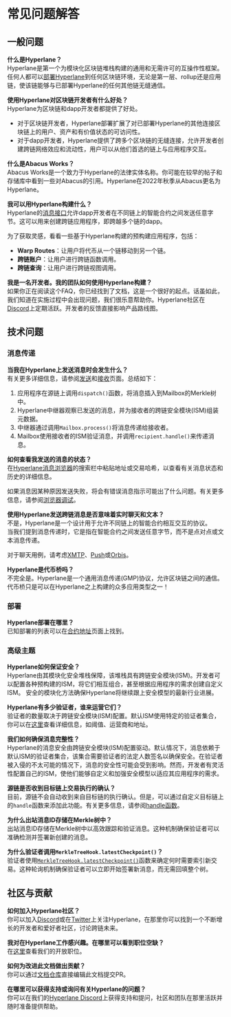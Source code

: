 # 常见问题解答

## 一般问题

**什么是Hyperlane？**  
Hyperlane是第一个为模块化区块链堆栈构建的通用和无需许可的互操作性框架。任何人都可以[部署Hyperlane](./deploy-hyperlane.mdx)到任何区块链环境，无论是第一层、rollup还是应用链，使该链能够与已部署Hyperlane的任何其他链无缝通信。

**使用Hyperlane对区块链开发者有什么好处？**  
Hyperlane为区块链和dapp开发者都提供了好处。

- 对于区块链开发者，Hyperlane部署扩展了对已部署Hyperlane的其他连接区块链上的用户、资产和有价值状态的可访问性。
- 对于dapp开发者，Hyperlane提供了跨多个区块链的无缝连接，允许开发者创建跨链网络效应和流动性，用户可以从他们首选的链上与应用程序交互。

**什么是Abacus Works？**  
Abacus Works是一个致力于Hyperlane的法律实体名称。你可能在较早的帖子和存储库中看到一些对Abacus的引用。Hyperlane在2022年秋季从Abacus更名为Hyperlane。

**我可以用Hyperlane构建什么？**  
Hyperlane的[消息接口](./protocol/mailbox.mdx)允许dapp开发者在不同链上的智能合约之间发送任意字节。这可以用来创建跨链应用程序，即跨越多个链的dapp。

为了获取灵感，看看一些基于Hyperlane构建的预构建应用程序，包括：

- **Warp Routes**：让用户将代币从一个链移动到另一个链。
- **跨链账户**：让用户进行跨链函数调用。
- **跨链查询**：让用户进行跨链视图调用。

**我是一名开发者。我的团队如何使用Hyperlane构建？**  
如果你正在阅读这个FAQ，你已经找到了文档，这是一个很好的起点。话虽如此，我们知道在实施过程中会出现问题，我们很乐意帮助你。Hyperlane社区在[Discord](https://discord.gg/hyperlane)上定期活跃。开发者的反馈直接影响产品路线图。

## 技术问题

### 消息传递

**当我在Hyperlane上发送消息时会发生什么？**  
有关更多详细信息，请参阅[发送](./reference/messaging/send.mdx)和[接收](./reference/messaging/receive.mdx)页面。总结如下：

1. 应用程序在源链上调用`dispatch()`函数，将消息插入到Mailbox的Merkle树中。
2. Hyperlane中继器观察已发送的消息，并为接收者的跨链安全模块(ISM)组装元数据。
3. 中继器通过调用`Mailbox.process()`将消息传递给接收者。
4. Mailbox使用接收者的ISM验证消息，并调用`recipient.handle()`来传递消息。

**如何查看我发送的消息的状态？**  
在[Hyperlane消息浏览器](https://explorer.hyperlane.xyz/)的搜索栏中粘贴地址或交易哈希，以查看有关消息状态和历史的详细信息。

如果消息因某种原因发送失败，将会有错误消息指示可能出了什么问题。有关更多信息，请参阅[浏览器调试](/docs/guides/explorer/explorer-debugging.mdx)。

**使用Hyperlane发送跨链消息是否意味着实时聊天和文本？**  
不是，Hyperlane是一个设计用于允许不同链上的智能合约相互交互的协议。  
当我们提到消息传递时，它是指在智能合约之间发送任意字节，而不是点对点或文本消息传递。

对于聊天用例，请考虑[XMTP](https://xmtp.org/)、[Push](https://push.org/)或[Orbis](https://useorbis.com/)。

**Hyperlane是代币桥吗？**  
不完全是。Hyperlane是一个通用消息传递(GMP)协议，允许区块链之间的通信。代币桥只是可以在Hyperlane之上构建的众多应用类型之一！

### 部署

**Hyperlane部署在哪里？**  
已知部署的列表可以在[合约地址](./reference/addresses/mailbox-addresses.mdx)页面上找到。

### 高级主题

**Hyperlane如何保证安全？**  
Hyperlane由其模块化安全堆栈保障，该堆栈具有跨链安全模块(ISM)。开发者可以配置各种预构建的ISM，将它们相互组合，甚至根据应用程序的需求创建自定义ISM。
安全的模块化方法确保Hyperlane将继续跟上安全模型的最新行业进展。

**Hyperlane有多少验证者，谁来运营它们？**  
验证者的数量取决于跨链安全模块(ISM)配置。默认ISM使用特定的验证者集合，你可以在[这里](./reference/default-ism-validators)查看详细信息，如阈值、运营商和地址。

**我们如何确保消息完整性？**  
Hyperlane的消息安全由跨链安全模块(ISM)配置驱动。默认情况下，消息依赖于默认ISM的验证者集合，该集合需要验证者的法定人数签名以确保安全。在验证者被入侵的不太可能的情况下，消息的安全性可能会受到影响。然而，开发者有灵活性配置自己的ISM，使他们能够自定义和加强安全模型以适应其应用程序的需求。

**源链是否收到目标链上交易执行的确认？**  
目前，源链不会自动收到来自目标链的执行确认。但是，可以通过自定义目标链上的`handle`函数来添加此功能。有关更多信息，请参阅[handle函数](./reference/messaging/receive#handle)。

**为什么出站消息ID存储在Merkle树中？**  
出站消息ID存储在Merkle树中以高效跟踪和验证消息。这种机制确保验证者可以准确检测并签署新创建的消息。

**为什么验证者调用`MerkleTreeHook.latestCheckpoint()`？**  
验证者使用[`MerkleTreeHook.latestCheckpoint()`](https://github.com/hyperlane-xyz/hyperlane-monorepo/blob/5e9b8ba7ab0f54e92b3cf32806fae95eb23ad0f8/solidity/contracts/hooks/MerkleTreeHook.sol#L49)函数来确定何时需要索引新交易。这种轮询机制确保验证者可以立即开始签署新消息，而无需回填整个树。

## 社区与贡献

**如何加入Hyperlane社区？**  
你可以加入[Discord](https://discord.gg/hyperlane)或在[Twitter](https://x.com/hyperlane)上关注Hyperlane，在那里你可以找到一个不断增长的开发者和爱好者社区，讨论跨链未来。

**我对在Hyperlane工作感兴趣。在哪里可以看到职位空缺？**  
在[这里](https://jobs.lever.co/Hyperlane)查看我们的开放职位。

**如何为改进此文档做出贡献？**  
你可以通过[文档仓库](https://github.com/hyperlane-xyz/v3-docs)直接编辑此文档提交PR。

**在哪里可以获得支持或询问有关Hyperlane的问题？**  
你可以在我们的[Hyperlane Discord](https://discord.com/invite/hyperlane)上获得支持和提问，社区和团队在那里活跃并随时准备提供帮助。
